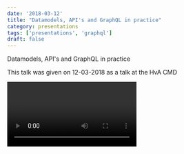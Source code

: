 ```yaml
---
date: '2018-03-12'
title: "Datamodels, API's and GraphQL in practice"
category: presentations
tags: ['presentations', 'graphql']
draft: false
---
```


Datamodels, API's and GraphQL in practice

This talk was given on 12-03-2018 as a talk at the HvA CMD

<Video id="LUYr-aL8ub4" mediaprovider="youtube"/>
